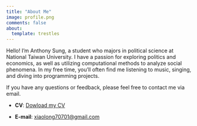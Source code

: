 ```yaml
---
title: "About Me"
image: profile.png
comments: false
about:
  template: trestles
---
```


Hello! I'm Anthony Sung, a student who majors in political science at National Taiwan University. I have a passion for exploring politics and economics, as well as utilizing computational methods to analyze social phenomena. In my free time, you'll often find me listening to music, singing, and diving into programming projects.

If you have any questions or feedback, please feel free to contact me via email.

- **CV**: [Dowload my CV](anthony_cv.pdf)

- **E-mail**: [xiaolong70701@gmail.com](mailto:xiaolong70701@gmail.com)